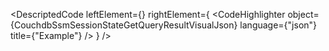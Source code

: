 
<DescriptedCode
  leftElement={<CouchdbSsmSessionStateGetQueryResultDesc />}
  rightElement={
    <CodeHighlighter
      object={CouchdbSsmSessionStateGetQueryResultVisualJson}
      language={"json"}
      title={"Example"}
    />
  }
/>
